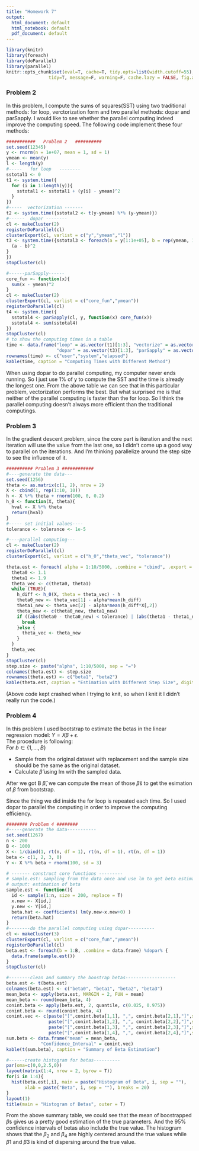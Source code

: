 ```yaml
---
title: "Homework 7"
output:
  html_document: default
  html_notebook: default
  pdf_document: default
---
```


```r
library(knitr)
library(foreach)
library(doParallel)
library(parallel)
knitr::opts_chunk$set(eval=T, cache=T, tidy.opts=list(width.cutoff=55),
                tidy=T, message=F, warning=F, cache.lazy = FALSE, fig.align = 'center')
```


### Problem 2  

In this problem, I compute the sums of squares(SST) using two traditional methods: for loop, verctorization form and two parallel methods: dopar and parSapply. I would like to see whether the parallel computing indeed improve the computing speed. The following code implement these four methods:    

```r
###########   Problem 2   ##########
set.seed(12345)
y <- rnorm(n = 1e+07, mean = 1, sd = 1)
ymean <- mean(y)
l <- length(y)
#-----   for loop   --------
sstotal1 <- 0
t1 <- system.time({
  for (i in 1:length(y)){
    sstotal1 <- sstotal1 + (y[i] - ymean)^2
  }
})
#-----  vectorization -------
t2 <- system.time({sstotal2 <- t(y-ymean) %*% (y-ymean)})
#------  dopar --------
cl <- makeCluster(2)
registerDoParallel(cl)
clusterExport(cl, varlist = c("y","ymean","l"))
t3 <- system.time({sstotal3 <- foreach(a = y[1:1e+05], b = rep(ymean, 1e+05),.combine = "+") %dopar% {
  (a - b)^2
}
})
stopCluster(cl)

#------parSapply------
core_fun <- function(x){
  sum(x - ymean)^2
}
cl <- makeCluster(2)
clusterExport(cl, varlist = c("core_fun","ymean"))
registerDoParallel(cl)
t4 <- system.time({
  sstotal4 <- parSapply(cl, y, function(x) core_fun(x))
  sstotal4 <- sum(sstotal4)
})
stopCluster(cl)
# to show the computing times in a table
time <- data.frame("loop" = as.vector(t1)[1:3], "vectorize" = as.vector(t2)[1:3],
                   "dopar" = as.vector(t3)[1:3], "parSapply" = as.vector(t4)[1:3])
rownames(time) <- c("user","system","elapsed")
kable(time, caption = "Computing Times with Different Method")
```  

When using dopar to do parallel computing, my computer never ends running. So I just use 1% of y to compute the SST and the time is already the longest one. From the above table we can see that in this particular problem, vectorization performs the best. But what surprised me is that neither of the parallel computing is faster than the for loop. So I think the parallel computing doesn't always more efficient than the traditional computings.  


### Problem 3  

In the gradient descent problem, since the core part is iteration and the next iteration will use the value from the last one, so I didn't come up a good way to parallel on the iterations. And I'm thinking parallelize around the step size to see the influence of it.  

```r
########## Problem 3 ############
#----generate the data---
set.seed(1256)
theta <- as.matrix(c(1, 2), nrow = 2) 
X <- cbind(1, rep(1:10, 10))
h <- X %*% theta + rnorm(100, 0, 0.2)
h_0 <- function(X, theta){
  hval <- X %*% theta
  return(hval)
}
#----- set initial values----
tolerance <- tolerance <- 1e-5

#----parallel computing---
cl <- makeCluster(2)
registerDoParallel(cl)
clusterExport(cl, varlist = c("h_0","theta_vec", "tolerance"))

theta.est <- foreach( alpha = 1:10/5000, .combine = "cbind", .export = "h_0") %dopar% {
  theta0 <- 1.1
  theta1 <- 1.9
  theta_vec <- c(theta0, theta1)
  while (TRUE){
    h_diff <- h_0(X, theta = theta_vec) - h
    theta0_new <- theta_vec[1] - alpha*mean(h_diff)
    theta1_new <- theta_vec[2] - alpha*mean(h_diff*X[,2])
    theta_new <- c(theta0_new, theta1_new)
    if ((abs(theta0 - theta0_new) < tolerance) | (abs(theta1 - theta1_new) < tolerance)){
      break
    }else {
      theta_vec <- theta_new
    }
  }
  theta_vec
}
stopCluster(cl)
step.size <- paste("alpha", 1:10/5000, sep = "=")
colnames(theta.est) <- step.size
rownames(theta.est) <- c("beta1", "beta2")
kable(theta.est, caption = "Estimation with Different Step Size", digits = 4, header = F)
```  

(Above code kept crashed when I trying to knit, so when I knit it I didn't really run the code.)  

### Problem 4  

In this problem I used bootstrap to estimate the betas in the linear regression model: $Y = X\beta + \epsilon$.  
The procedure is following:  
For $b \in \{1,...,B\}$  

- Sample from the original dataset with replacement and the sample size should be the same as the original dataset.  
- Calculate $\hat{\beta}$ using lm with the sampled data.

After we got B $\hat{\beta}$, we can compute the mean of those $\hat{\beta}$s to get the esimation of $\beta$ from bootstrap.  

Since the thing we did inside the for loop is repeated each time. So I used dopar to parallel the computing in order to improve the computing efficiency.  

```r
######## Problem 4 ########
#-----generate the data-----------
set.seed(1267)
n <- 200
B <- 1000
X <- 1/cbind(1, rt(n, df = 1), rt(n, df = 1), rt(n, df = 1))
beta <- c(1, 2, 3, 0)
Y <- X %*% beta + rnorm(100, sd = 3)

# ------- construct core functions ---------
# sample.est: sampling from the data once and use lm to get beta estimation
# output: estimation of beta
sample.est <- function(){
  id <- sample(1:n, size = 200, replace = T)
  x.new <- X[id,]
  y.new <- Y[id,]
  beta.hat <- coefficients( lm(y.new~x.new+0) )
  return(beta.hat)
}
#--------do the parallel computing using dopar----------
cl <- makeCluster(3)
clusterExport(cl, varlist = c("core_fun","ymean"))
registerDoParallel(cl)
beta.est <- foreach(b = 1:B, .combine = data.frame) %dopar% {
  data.frame(sample.est())
}
stopCluster(cl)

#--------clean and summary the boostrap betas-------------------
beta.est <- t(beta.est)
colnames(beta.est) <- c("beta0", "beta1", "beta2", "beta3")
mean_beta <- apply(beta.est, MARGIN = 2, FUN = mean)
mean_beta <- round(mean_beta, 4)
conint.beta <- apply(beta.est, 2, quantile, c(0.025, 0.975))
conint.beta <- round(conint.beta, 4)
conint.vec <- c(paste("[",conint.beta[1,1], ",", conint.beta[2,1],"]",sep = ""),
                paste("[",conint.beta[1,2], ",", conint.beta[2,2],"]",sep = ""),
                paste("[",conint.beta[1,3], ",", conint.beta[2,3],"]",sep = ""),
                paste("[",conint.beta[1,4], ",", conint.beta[2,4],"]",sep = ""))
sum.beta <- data.frame("mean" = mean_beta,
             "Confidence_Interval" = conint.vec) 
kable(t(sum.beta), caption = "Summary of Beta Estimation")

#------create histogram for betas----------
par(oma=c(0,0,2.5,0))
layout(matrix(1:4, nrow = 2, byrow = T))
for(i in 1:4){
  hist(beta.est[,i], main = paste("Histogram of Beta", i, sep = ""),
       xlab = paste("Beta", i, sep = ""), breaks = 20)
}
layout(1)
title(main = "Histogram of Betas", outer = T)
```  

From the above summary table, we could see that the mean of boostrapped $\beta$s gives us a pretty good estimation of the true parameters. And the 95% confidence intervals of betas also include the true value. The histogram shows that the $\beta_2$ and $\beta_4$ are highly centered around the true values while $\beta1$ and $\beta3$ is kind of dispersing around the true value.  


```r
  
```

